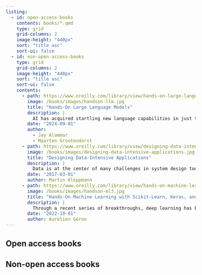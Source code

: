 ```yaml
---
listing:
  - id: open-access-books
    contents: books/*.qmd
    type: grid
    grid-columns: 2
    image-height: "440px"
    sort: "title asc"
    sort-ui: false
  - id: non-open-access-books
    type: grid
    grid-columns: 2
    image-height: "440px"
    sort: "title asc"
    sort-ui: false
    contents:
      - path: https://www.oreilly.com/library/view/hands-on-large-language/9781098150952/
        image: /books/images/handson-llm.jpg
        title: "Hands-On Large Language Models"
        description: |
          AI has acquired startling new language capabilities in just the past few years. Driven by rapid advances in deep learning, language AI systems are able to write and understand text better than ever before. This trend is enabling new features, products, and entire industries. Through this book's visually educational nature, readers will learn practical tools and concepts they need to use these capabilities today. You'll understand how to use pretrained large language models for use cases like copywriting and summarization; create semantic search systems that go beyond keyword matching; and use existing libraries and pretrained models for text classification, search, and clusterings.
        date: "2024-09-01"
        author:
          - Jay Alammar
          - Maarten Grootendorst
      - path: https://www.oreilly.com/library/view/designing-data-intensive-applications/9781491903063/
        image: /books/images/designing-data-intensive-applications.jpg
        title: "Designing Data-Intensive Applications"
        description: |
          Data is at the center of many challenges in system design today. Difficult issues need to be figured out, such as scalability, consistency, reliability, efficiency, and maintainability. In addition, we have an overwhelming variety of tools, including relational databases, NoSQL datastores, stream or batch processors, and message brokers. What are the right choices for your application? How do you make sense of all these buzzwords? In this practical and comprehensive guide, author Martin Kleppmann helps you navigate this diverse landscape by examining the pros and cons of various technologies for processing and storing data. Software keeps changing, but the fundamental principles remain the same. With this book, software engineers and architects will learn how to apply those ideas in practice, and how to make full use of data in modern applications.
        date: "2017-03-01"
        author: Martin Kleppmann
      - path: https://www.oreilly.com/library/view/hands-on-machine-learning/9781098125967/
        image: /books/images/handson-ml3.jpg
        title: "Hands-On Machine Learning with Scikit-Learn, Keras, and TensorFlow, 3rd Edition"
        description: |
          Through a recent series of breakthroughs, deep learning has boosted the entire field of machine learning. Now, even programmers who know close to nothing about this technology can use simple, efficient tools to implement programs capable of learning from data. This bestselling book uses concrete examples, minimal theory, and production-ready Python frameworks (Scikit-Learn, Keras, and TensorFlow) to help you gain an intuitive understanding of the concepts and tools for building intelligent systems. With this updated third edition, author Aurélien Géron explores a range of techniques, starting with simple linear regression and progressing to deep neural networks. Numerous code examples and exercises throughout the book help you apply what you've learned. Programming experience is all you need to get started.
        date: "2022-10-01"
        author: Aurélien Géron
---
```


:::{.panel-tabset}

## Open access books
::: {#open-access-books}
:::

## Non-open access books

::: {#non-open-access-books}
:::
:::
